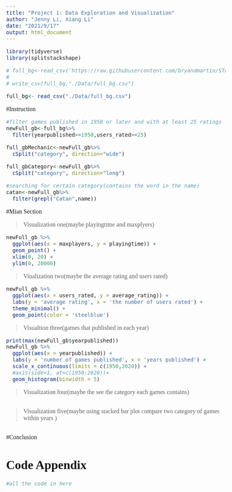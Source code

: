 ```yaml
---
title: "Project 1: Data Exploration and Visualization"
author: "Jenny Li, Xiang Li"
date: "2021/9/17"
output: html_document
---
```


<!--- Begin styling code. --->
<style type="text/css">
/* Whole document: */
body{
  font-family: "Palatino Linotype", "Book Antiqua", Palatino, serif;
  font-size: 12pt;
}
h1.title {
  font-size: 38px;
  text-align: center;
}
h4.author {
  font-size: 18px;
  text-align: center;
}
h4.date {
  font-size: 18px;
  text-align: center;
}
</style>
<!--- End styling code. --->
```r
library(tidyverse)
library(splitstackshape)
```


```r
# full_bg<-read_csv('https://raw.githubusercontent.com/bryandmartin/STAT155/master/docs/Projects/project1_bgdataviz/board_game_raw.csv')
#  
# write_csv(full_bg,"./Data/full_bg.csv")

full_bg<- read_csv("./Data/full_bg.csv")
```
#Instruction

```r
#filter games published in 1950 or later and with at least 25 ratings
newFull_gb<-full_bg%>%
  filter(yearpublished>=1950,users_rated>=25)

full_gbMechanic<-newFull_gb%>%
  cSplit("category", direction="wide")

full_gbCategory<-newFull_gb%>%
  cSplit("category", direction="long")

#searching for certain category(contains the word in the name)
catan<-newFull_gb%>%
  filter(grepl("Catan",name))
```


#Mian Section

>Visualization one(maybe playingtime and maxplyers)

```r
newFull_gb %>%
  ggplot(aes(x = maxplayers, y = playingtime)) +
  geom_point() +
  xlim(0, 20) +
  ylim(0, 20000)
```

>Viualization two(maybe the average rating and users rated)

```r
newFull_gb %>%
  ggplot(aes(x = users_rated, y = average_rating)) +
  labs(y = 'average rating', x = 'the number of users rated') +
  theme_minimal() +
  geom_point(color = 'steelblue') 

```

>Visualtion three(games that published in each year)

```r
print(max(newFull_gb$yearpublished))
newFull_gb %>%
  ggplot(aes(x = yearpublished)) +
  labs(y = 'number of games published', x = 'years published') +
  scale_x_continuous(limits = c(1950,2020)) +
  #axis(side=1, at=c(1950:2020))+
  geom_histogram(binwidth = 5)
```

>Visualization four(maybe the see the category each games contains)

```r

```

>Visualization five(maybe using stacked bar plot compare two category of games within years )

```r

```

#Conclusion

# Code Appendix
```r
#all the code in here
```


